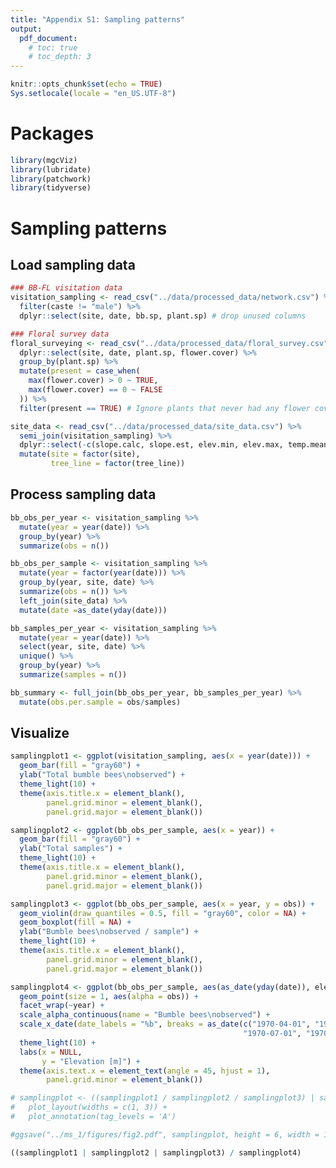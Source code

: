 ```yaml
---
title: "Appendix S1: Sampling patterns"
output: 
  pdf_document:
    # toc: true
    # toc_depth: 3
---
```


```r
knitr::opts_chunk$set(echo = TRUE)
Sys.setlocale(locale = "en_US.UTF-8")
```

# Packages
```r
library(mgcViz)
library(lubridate)
library(patchwork)
library(tidyverse)
```

# Sampling patterns
## Load sampling data
```r
### BB-FL visitation data
visitation_sampling <- read_csv("../data/processed_data/network.csv") %>%
  filter(caste != "male") %>%
  dplyr::select(site, date, bb.sp, plant.sp) # drop unused columns

### Floral survey data
floral_surveying <- read_csv("../data/processed_data/floral_survey.csv") %>%
  dplyr::select(site, date, plant.sp, flower.cover) %>%
  group_by(plant.sp) %>%
  mutate(present = case_when(
    max(flower.cover) > 0 ~ TRUE,
    max(flower.cover) == 0 ~ FALSE
  )) %>%
  filter(present == TRUE) # Ignore plants that never had any flower cover

site_data <- read_csv("../data/processed_data/site_data.csv") %>%
  semi_join(visitation_sampling) %>%
  dplyr::select(-c(slope.calc, slope.est, elev.min, elev.max, temp.mean, elev.class, elev.class2)) %>% 
  mutate(site = factor(site),
         tree_line = factor(tree_line))
```

## Process sampling data
```r
bb_obs_per_year <- visitation_sampling %>%
  mutate(year = year(date)) %>%
  group_by(year) %>%
  summarize(obs = n())

bb_obs_per_sample <- visitation_sampling %>%
  mutate(year = factor(year(date))) %>%
  group_by(year, site, date) %>%
  summarize(obs = n()) %>%
  left_join(site_data) %>%
  mutate(date =as_date(yday(date)))

bb_samples_per_year <- visitation_sampling %>%
  mutate(year = year(date)) %>%
  select(year, site, date) %>%
  unique() %>%
  group_by(year) %>%
  summarize(samples = n())

bb_summary <- full_join(bb_obs_per_year, bb_samples_per_year) %>%
  mutate(obs.per.sample = obs/samples)
```

## Visualize
```r
samplingplot1 <- ggplot(visitation_sampling, aes(x = year(date))) +
  geom_bar(fill = "gray60") +
  ylab("Total bumble bees\nobserved") +
  theme_light(10) +
  theme(axis.title.x = element_blank(),
        panel.grid.minor = element_blank(),
        panel.grid.major = element_blank())

samplingplot2 <- ggplot(bb_obs_per_sample, aes(x = year)) +
  geom_bar(fill = "gray60") +
  ylab("Total samples") +
  theme_light(10) +
  theme(axis.title.x = element_blank(),
        panel.grid.minor = element_blank(),
        panel.grid.major = element_blank())

samplingplot3 <- ggplot(bb_obs_per_sample, aes(x = year, y = obs)) +
  geom_violin(draw_quantiles = 0.5, fill = "gray60", color = NA) +
  geom_boxplot(fill = NA) +
  ylab("Bumble bees\nobserved / sample") +
  theme_light(10) +
  theme(axis.title.x = element_blank(),
        panel.grid.minor = element_blank(),
        panel.grid.major = element_blank())

samplingplot4 <- ggplot(bb_obs_per_sample, aes(as_date(yday(date)), elev.mean)) +
  geom_point(size = 1, aes(alpha = obs)) +
  facet_wrap(~year) +
  scale_alpha_continuous(name = "Bumble bees\nobserved") +
  scale_x_date(date_labels = "%b", breaks = as_date(c("1970-04-01", "1970-05-01", "1970-06-01",
                                                    "1970-07-01", "1970-08-01", "1970-09-01"))) +
  theme_light(10) +
  labs(x = NULL,
       y = "Elevation [m]") +
  theme(axis.text.x = element_text(angle = 45, hjust = 1),
        panel.grid.minor = element_blank())

# samplingplot <- ((samplingplot1 / samplingplot2 / samplingplot3) | samplingplot4) +
#   plot_layout(widths = c(1, 3)) +
#   plot_annotation(tag_levels = 'A')

#ggsave("../ms_1/figures/fig2.pdf", samplingplot, height = 6, width = 10.5)

((samplingplot1 | samplingplot2 | samplingplot3) / samplingplot4)
```